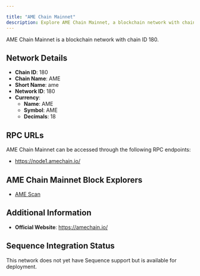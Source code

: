 ```yaml
---

title: "AME Chain Mainnet"
description: Explore AME Chain Mainnet, a blockchain network with chain ID 180. Learn about its native currency, AME, and how to interact with the network.
---
```




AME Chain Mainnet is a blockchain network with chain ID 180.

## Network Details

- **Chain ID**: 180
- **Chain Name**: AME
- **Short Name**: ame
- **Network ID**: 180
- **Currency**: 
  - **Name**: AME
  - **Symbol**: AME
  - **Decimals**: 18

## RPC URLs

AME Chain Mainnet can be accessed through the following RPC endpoints:

- https://node1.amechain.io/

## AME Chain Mainnet Block Explorers

- [AME Scan](https://amescan.io)

## Additional Information

- **Official Website**: https://amechain.io/

## Sequence Integration Status

This network does not yet have Sequence support but is available for deployment.
